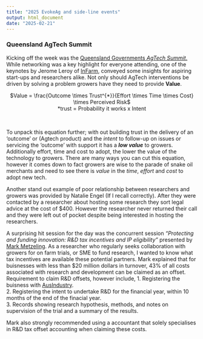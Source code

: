 ```yaml
---
title: "2025 EvokeAg and side-line events"
output: html_document
date: "2025-02-21"
---
```



### Queensland AgTech Summit  

Kicking off the week was the [Queensland Governments *AgTech Summit*.](https://www.daf.qld.gov.au/news-media/campaigns/agtech/action/qld-agtech-summit)
While networking was a key highlight for everyone attending, one of the keynotes
by Jerome Leroy of [InFarm](https://www.infarm.io/), conveyed some insights for 
aspiring start-ups and researchers alike.
Not only should AgTech interventions be driven by solving a problem growers have
they need to provide **Value**.  

<center>

  $Value = \frac{Outcome \times Trust^{*}}{Effort \times Time \times Cost} \times Perceived Risk$  
  \*trust = Probability it works x Intent  
</center>
<br>  
  
To unpack this equation further; with out building trust in the delivery of an
'outcome' or (Agtech product) and the *intent* to follow-up on issues or servicing
the 'outcome' with support it has a **_low value_** to growers.
Additionally effort, time and cost to adopt, the lower the value of the technology
to growers. 
There are many ways you can cut this equation, however it comes down to fact growers
are wise to the parade of snake oil merchants and need to see there is _value_ 
in the *time*, *effort* and *cost* to adopt new tech.  

Another stand out example of poor relationship between researchers and growers 
was provided by Natalie Engel (If I recall correctly). 
After they were contacted by a researcher about hosting some research they sort
legal advice at the cost of $400. 
However the researcher never returned their call and they were left out of pocket
despite being interested in hosting the researchers.  

A surprising hit session for the day was the concurrent session 
*"Protecting and funding innovation: R&D tax incentives and IP eligibility"* 
presented by [Mark Metzeling](https://mk.com.au/people/mark-metzeling/). 
As a researcher who regularly seeks collaboration with growers for on farm trials,
or SME to fund research, I wanted to know what tax incentives are available these
potential partners. 
Mark explained that for buisnesses with less than $20 million dollars in turnover,
43% of all costs associated with research and development can be claimed as an 
offset.
Requirement to claim R&D offsets, however include, 
  1. Registering the buisness with 
[AusIndustry](https://www.industry.gov.au/science-technology-and-innovation/industry-innovation/ausindustry).  
  2. Registering the intent to undertake R&D for the financial year, within 10 
  months of the end of the finacial year.  
  3. Records showing research hypothesis, methods, and notes on supervision of the 
  trial and a summary of the results.  

Mark also strongly recommended using a accountant that solely specialises in R&D
tax offset accounting when claiming these costs.  

